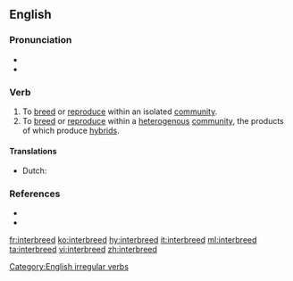 ==English==

===Pronunciation===
* {{IPA|/ɪnterˈbrid/|lang=en}}
* {{rhymes|iːd|lang=en}}

===Verb===
{{en-verb|interbreeds|interbreeding|interbred}}

# To [[breed]] or [[reproduce]] within an isolated [[community]].
# To [[breed]] or [[reproduce]] within a [[heterogenous]] [[community]], the products of which produce [[hybrid]]s.

====Translations====
{{trans-top|to breed or reproduce within a isolated community}}
{{trans-mid}}
{{trans-bottom}}

{{trans-top|to breed or reproduce within a heterogenous community, the products of which produce hybrids}}
{{trans-mid}}
{{trans-bottom}}

{{ttbc-top|}}
* Dutch: {{t-check|nl|inteelten}}
{{trans-mid}}
{{trans-bottom}}

===References===
* {{R:Century 1911}}
* {{R:Webster 1913}}

[[Category:English irregular verbs]]

[[fr:interbreed]]
[[ko:interbreed]]
[[hy:interbreed]]
[[it:interbreed]]
[[ml:interbreed]]
[[ta:interbreed]]
[[vi:interbreed]]
[[zh:interbreed]]